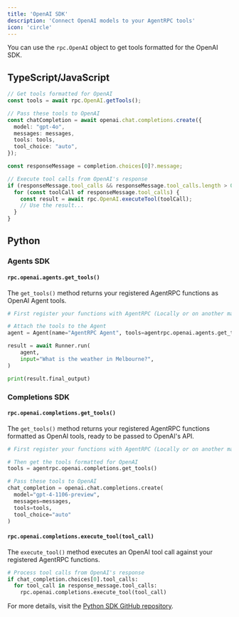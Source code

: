 ```yaml
---
title: 'OpenAI SDK'
description: 'Connect OpenAI models to your AgentRPC tools'
icon: 'circle'
---
```


You can use the `rpc.OpenAI` object to get tools formatted for the OpenAI SDK.

## TypeScript/JavaScript

```typescript
// Get tools formatted for OpenAI
const tools = await rpc.OpenAI.getTools();

// Pass these tools to OpenAI
const chatCompletion = await openai.chat.completions.create({
  model: "gpt-4o",
  messages: messages,
  tools: tools,
  tool_choice: "auto",
});

const responseMessage = completion.choices[0]?.message;

// Execute tool calls from OpenAI's response
if (responseMessage.tool_calls && responseMessage.tool_calls.length > 0) {
  for (const toolCall of responseMessage.tool_calls) {
    const result = await rpc.OpenAI.executeTool(toolCall);
    // Use the result...
  }
}
```

## Python

### Agents SDK

#### `rpc.openai.agents.get_tools()`

The `get_tools()` method returns your registered AgentRPC functions as OpenAI Agent tools.

```python
# First register your functions with AgentRPC (Locally or on another machine)

# Attach the tools to the Agent
agent = Agent(name="AgentRPC Agent", tools=agentrpc.openai.agents.get_tools())

result = await Runner.run(
    agent,
    input="What is the weather in Melbourne?",
)

print(result.final_output)

```

### Completions SDK
#### `rpc.openai.completions.get_tools()`

The `get_tools()` method returns your registered AgentRPC functions formatted as OpenAI tools, ready to be passed to OpenAI's API.

```python
# First register your functions with AgentRPC (Locally or on another machine)

# Then get the tools formatted for OpenAI
tools = agentrpc.openai.completions.get_tools()

# Pass these tools to OpenAI
chat_completion = openai.chat.completions.create(
  model="gpt-4-1106-preview",
  messages=messages,
  tools=tools,
  tool_choice="auto"
)
```

#### `rpc.openai.completions.execute_tool(tool_call)`

The `execute_tool()` method executes an OpenAI tool call against your registered AgentRPC functions.

```python
# Process tool calls from OpenAI's response
if chat_completion.choices[0].tool_calls:
  for tool_call in response_message.tool_calls:
    rpc.openai.completions.execute_tool(tool_call)
```

For more details, visit the [Python SDK GitHub repository](https://github.com/agentrpc/agentrpc/tree/main/sdk-python).
